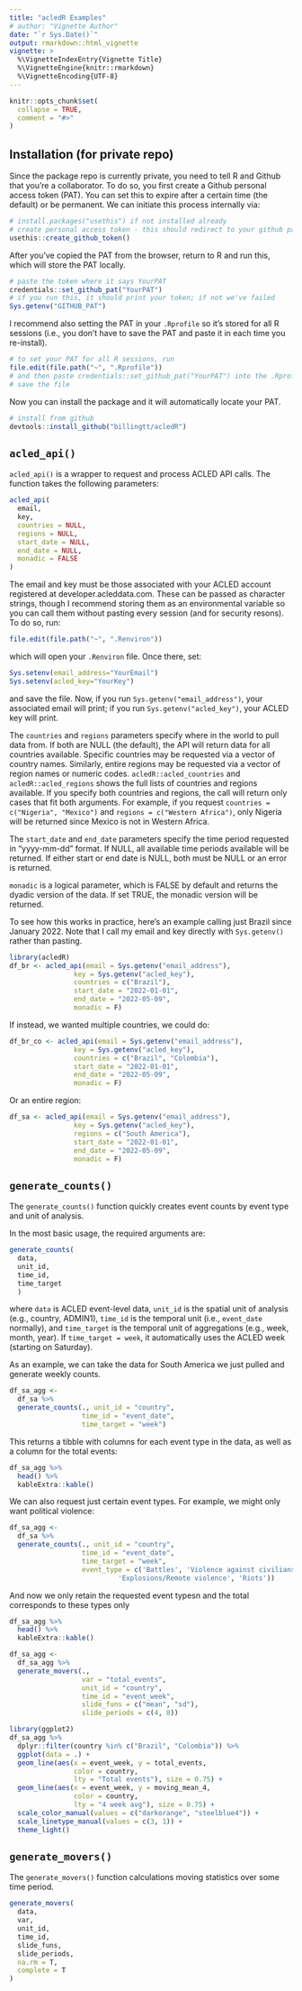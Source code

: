 ```yaml
---
title: "acledR Examples"
# author: "Vignette Author"
date: "`r Sys.Date()`"
output: rmarkdown::html_vignette
vignette: >
  %\VignetteIndexEntry{Vignette Title}
  %\VignetteEngine{knitr::rmarkdown}
  %\VignetteEncoding{UTF-8}
---
```


```r
knitr::opts_chunk$set(
  collapse = TRUE,
  comment = "#>"
)
```



## Installation (for private repo)

Since the package repo is currently private, you need to tell R and Github that you're a collaborator. To do so, you first create a Github personal access token (PAT). You can set this to expire after a certain time (the default) or be permanent. We can initiate this process internally via:

```r
# install.packages("usethis") if not installed already
# create personal access token - this should redirect to your github page where you can copy the token
usethis::create_github_token()
```


After you've copied the PAT from the browser, return to R and run this, which will store the PAT locally. 

```r
# paste the token where it says YourPAT
credentials::set_github_pat("YourPAT")
# if you run this, it should print your token; if not we've failed
Sys.getenv("GITHUB_PAT")
```

I recommend also setting the PAT in your `.Rprofile` so it's stored for all R sessions (i.e., you don't have to save the PAT and paste it in each time you re-install).

```r
# to set your PAT for all R sessions, run
file.edit(file.path("~", ".Rprofile"))
# and then paste credentials::set_github_pat("YourPAT") into the .Rprofile script
# save the file
```

Now you can install the package and it will automatically locate your PAT.
```r
# install from github
devtools::install_github("billingtt/acledR")
```

## `acled_api()`

`acled_api()` is a wrapper to request and process ACLED API calls. The function takes the following parameters:
```r
acled_api(
  email,
  key,
  countries = NULL,
  regions = NULL,
  start_date = NULL,
  end_date = NULL,
  monadic = FALSE
)
```

The email and key must be those associated with your ACLED account registered at developer.acleddata.com. These can be passed as character strings, though I recommend storing them as an environmental variable so you can call them without pasting every session (and for security resons). To do so, run:
```r
file.edit(file.path("~", ".Renviron"))
```
which will open your `.Renviron` file. Once there, set:
```r
Sys.setenv(email_address="YourEmail")
Sys.setenv(acled_key="YourKey")
```
and save the file. Now, if you run `Sys.getenv("email_address")`, your associated email will print; if you run `Sys.getenv("acled_key")`, your ACLED key will print. 


The `countries` and `regions` parameters specify where in the world to pull data from. If both are NULL (the default), the API will return data for all countries available. Specific countries may be requested via a vector of country names. Similarly, entire regions may be requested via a vector of region names or numeric codes. `acledR::acled_countries` and `acledR::acled_regions` shows the full lists of countries and regions available. If you specify both countries and regions, the call will return only cases that fit both arguments. For example, if you request `countries = c("Nigeria", "Mexico")` and `regions = c("Western Africa")`, only Nigeria will be returned since Mexico is not in Western Africa. 

The `start_date` and `end_date` parameters specify the time period requested in "yyyy-mm-dd" format. If NULL, all available time periods available will be returned. If either start or end date is NULL, both must be NULL or an error is returned. 

`monadic` is a logical parameter, which is FALSE by default and returns the dyadic version of the data. If set TRUE, the monadic version will be returned. 

To see how this works in practice, here's an example calling just Brazil since January 2022. Note that I call my email and key directly with `Sys.getenv()` rather than pasting. 

```r
library(acledR)
df_br <- acled_api(email = Sys.getenv("email_address"),
                key = Sys.getenv("acled_key"),
                countries = c("Brazil"),
                start_date = "2022-01-01",
                end_date = "2022-05-09",
                monadic = F)
```

If instead, we wanted multiple countries, we could do:

```r
df_br_co <- acled_api(email = Sys.getenv("email_address"),
                key = Sys.getenv("acled_key"),
                countries = c("Brazil", "Colombia"),
                start_date = "2022-01-01",
                end_date = "2022-05-09",
                monadic = F)
```

Or an entire region:

```r
df_sa <- acled_api(email = Sys.getenv("email_address"),
                key = Sys.getenv("acled_key"),
                regions = c("South America"),
                start_date = "2022-01-01",
                end_date = "2022-05-09",
                monadic = F)
```



## `generate_counts()`

The `generate_counts()` function quickly creates event counts by event type and unit of analysis. 

In the most basic usage, the required arguments are:

```r
generate_counts(
  data,
  unit_id,
  time_id,
  time_target
  )
```
where `data` is ACLED event-level data, `unit_id` is the spatial unit of analysis (e.g., country, ADMIN1), `time_id` is the temporal unit (i.e., `event_date` normally), and `time_target` is the temporal unit of aggregations (e.g., week, month, year). If `time_target = week`, it automatically uses the ACLED week (starting on Saturday).

As an example, we can take the data for South America we just pulled and generate weekly counts. 
```r
df_sa_agg <-
  df_sa %>% 
  generate_counts(., unit_id = "country", 
                  time_id = "event_date",
                  time_target = "week")
```

This returns a tibble with columns for each event type in the data, as well as a column for the total events:
```r
df_sa_agg %>% 
  head() %>% 
  kableExtra::kable()
```


We can also request just certain event types. For example, we might only want political violence:

```r
df_sa_agg <-
  df_sa %>% 
  generate_counts(., unit_id = "country", 
                  time_id = "event_date",
                  time_target = "week",
                  event_type = c('Battles', 'Violence against civilians', 
                           'Explosions/Remote violence', 'Riots'))
```

And now we only retain the requested event typesn and the total corresponds to these types only

```r
df_sa_agg %>% 
  head() %>% 
  kableExtra::kable()
```


```r
df_sa_agg <- 
  df_sa_agg %>% 
  generate_movers(., 
                  var = "total_events",
                  unit_id = "country",
                  time_id = "event_week",
                  slide_funs = c("mean", "sd"),
                  slide_periods = c(4, 8))
```


```r
library(ggplot2)
df_sa_agg %>% 
  dplyr::filter(country %in% c("Brazil", "Colombia")) %>% 
  ggplot(data = .) +
  geom_line(aes(x = event_week, y = total_events, 
                color = country,
                lty = "Total events"), size = 0.75) +
  geom_line(aes(x = event_week, y = moving_mean_4, 
                color = country,
                lty = "4 week avg"), size = 0.75) +
  scale_color_manual(values = c("darkorange", "steelblue4")) +
  scale_linetype_manual(values = c(3, 1)) +
  theme_light()
```



## `generate_movers()`

The `generate_movers()` function calculations moving statistics over some time period. 


```r
generate_movers(
  data,
  var,
  unit_id,
  time_id,
  slide_funs,
  slide_periods,
  na.rm = T,
  complete = T
)

```


